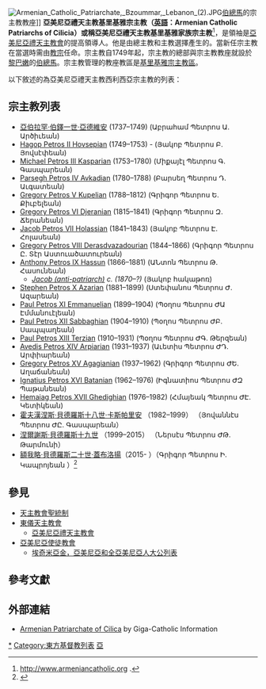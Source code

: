 [[Image:Armenian_Catholic_Patriarchate,_Bzoummar,_Lebanon_(2).JPG|thumb]][[伯總馬|伯總馬]]的宗主教教座]]
'''亞美尼亞禮天主教基里基雅宗主教（[[英語|英語]]：Armenian Catholic Patriarchs of Cilicia）或稱亞美尼亞禮天主教基里基雅家族宗主教'''<ref>http://www.armeniancatholic.org {{Wayback|url=http://www.armeniancatholic.org/ |date=20200907112047 }}  .</ref>，是領袖是[[亞美尼亞禮天主教會|亞美尼亞禮天主教會]]的提高領導人。他是由總主教和主教選擇產生的。當新任宗主教在當選時需由[[教宗|教宗]]任命。宗主教自1749年起，宗主教的總部與宗主教教座就設於[[黎巴嫩|黎巴嫩]]的[[伯總馬|伯總馬]]。宗主教管理的教座教區是[[亞美尼亞禮天主教基里基雅宗主教區|基里基雅宗主教區]]。

以下敘述的為亞美尼亞禮天主教西利西亞宗主教的列表：

==宗主教列表==
*[[亞伯拉罕·伯鐸一世·亞德維安|亞伯拉罕·伯鐸一世·亞德維安]] (1737–1749) (Աբրահամ Պետրոս Ա. Արծիւեան)
*[[Jacob_Petros_II_Hovsepian|Hagop Petros II Hovsepian]] (1749–1753) - (Յակոբ Պետրոս Բ. Յովսէփեան)
*[[Michael_Petros_III_Kasparian|Michael Petros III Kasparian]] (1753–1780) (Միքայէլ Պետրոս Գ. Գասպարեան)
*[[Parsegh_Petros_IV_Avkadian|Parsegh Petros IV Avkadian]] (1780–1788) (Բարսեղ Պետրոս Դ. Աւգատեան)
*[[Gregory_Petros_V_Kupelian|Gregory Petros V Kupelian]] (1788–1812) (Գրիգոր Պետրոս Ե. Քիւբելեան)
*[[Gregory_Petros_VI_Djeranian|Gregory Petros VI Djeranian]] (1815–1841) (Գրիգոր Պետրոս Զ. Ճերանեան)
*[[Jacob_Petros_VII_Holassian|Jacob Petros VII Holassian]] (1841–1843) (Յակոբ Պետրոս Է. Հոլասեան)
*[[Gregory_Petros_VIII_Derasdvazadourian|Gregory Petros VIII Derasdvazadourian]] (1844–1866) (Գրիգոր Պետրոս Ը. Տէր Աստուածատուրեան)
*[[Anthony_Petros_IX_Hassun|Anthony Petros IX Hassun]] (1866–1881) (ԱՆտոն Պետրոս Թ. Հասունեան)
**''[[Jacob_(anti-patriarch)|Jacob (anti-patriarch)]] c. (1870–?)'' (Յակոբ հակաթոռ)
*[[Stephen_Petros_X_Azarian|Stephen Petros X Azarian]] (1881–1899) (Ստեփանոս Պետրոս Ժ. Ազարեան)
*[[Paul_Petros_XI_Emmanuelian|Paul Petros XI Emmanuelian]] (1899–1904) (Պօղոս Պետրոս ԺԱ Էմմանուէլեան)
*[[Paul_Petros_XII_Sabbaghian|Paul Petros XII Sabbaghian]] (1904–1910) (Պօղոս Պետրոս ԺԲ. Սապպաղեան)
*[[Paul_Petros_XIII_Terzian|Paul Petros XIII Terzian]] (1910–1931) (Պօղոս Պետրոս ԺԳ. Թերզեան)
*[[Avedis_Petros_XIV_Arpiarian|Avedis Petros XIV Arpiarian]] (1931–1937) (Աւետիս Պետրոս ԺԴ. Արփիարեան)
*[[Grégoire-Pierre_Cardinal_Agagianian|Gregory Petros XV Agagianian]] (1937–1962) (Գրիգոր Պետրոս ԺԵ. Աղաճանեան)
*[[Ignatius_Petros_XVI_Batanian|Ignatius Petros XVI Batanian]] (1962–1976) (Իգնատիոս Պետրոս ԺԶ Պաթանեան)
*[[Hemaiag_Petros_XVII_Ghedighian|Hemaiag Petros XVII Ghedighian]] (1976–1982) (Հմայեակ Պետրոս ԺԷ. Կետիկեան)
*[[霍夫漢涅斯·貝德羅斯十八世·卡斯帕里安|霍夫漢涅斯·貝德羅斯十八世·卡斯帕里安]] （1982–1999） （Յովաննէս Պետրոս ԺԸ. Գասպարեան）
*[[涅爾謝斯·貝德羅斯十九世|涅爾謝斯·貝德羅斯十九世]] （1999–2015） （Ներսէս Պետրոս ԺԹ. Թարմունի）
*[[額我略·貝德羅斯二十世·蓋布洛揚|額我略·貝德羅斯二十世·蓋布洛揚]]（2015- ）（Գրիգոր Պետրոս Ի. Կապրոյեան ）<ref>{{Cite web |url=http://zh.radiovaticana.va/news/2015/07/25/%E6%95%99%E5%AE%97%E6%96%B9%E6%B5%8E%E5%90%84%E6%81%AD%E8%B4%BA%E4%BA%9A%E7%BE%8E%E5%B0%BC%E4%BA%9A%E6%96%B0%E4%BB%BB%E5%AE%97%E4%B8%BB%E6%95%99%E4%BC%AF%E5%A4%9A%E7%A6%84%E4%BA%8C%E5%8D%81%E4%B8%96/1160946 |title=教宗方济各恭贺亚美尼亚新任宗主教伯多禄二十世 |accessdate=2015-07-26 |archive-date=2015-09-19 |archive-url=https://web.archive.org/web/20150919101405/http://zh.radiovaticana.va/news/2015/07/25/%E6%95%99%E5%AE%97%E6%96%B9%E6%B5%8E%E5%90%84%E6%81%AD%E8%B4%BA%E4%BA%9A%E7%BE%8E%E5%B0%BC%E4%BA%9A%E6%96%B0%E4%BB%BB%E5%AE%97%E4%B8%BB%E6%95%99%E4%BC%AF%E5%A4%9A%E7%A6%84%E4%BA%8C%E5%8D%81%E4%B8%96/1160946 |dead-url=no }}</ref>

==參見==
*[[天主教會聖統制|天主教會聖統制]]
*[[東儀天主教會|東儀天主教會]]
**[[亞美尼亞禮天主教會|亞美尼亞禮天主教會]]
*[[亞美尼亞使徒教會|亞美尼亞使徒教會]]
**[[埃奇米亞金，亞美尼亞和全亞美尼亞人大公列表|埃奇米亞金，亞美尼亞和全亞美尼亞人大公列表]]

==參考文獻==
{{Reflist}}<!--added above External links/Sources by script-assisted edit-->

==外部連結==
*[http://www.gcatholic.org/dioceses/diocese/cili0.htm Armenian Patriarchate of Cilica] {{Wayback|url=http://www.gcatholic.org/dioceses/diocese/cili0.htm |date=20140909221112 }} by Giga-Catholic Information

{{亞美尼亞禮天主教會教區}}
{{基督教页脚}}
{{天主教}}
{{天主教会史}}

[[Category:亞美尼亞禮天主教西利西亞宗主教|*]]
[[Category:東方基督教列表|Category:東方基督教列表]]
[[Category:教宗、宗主教以及牧首列表|亞]]